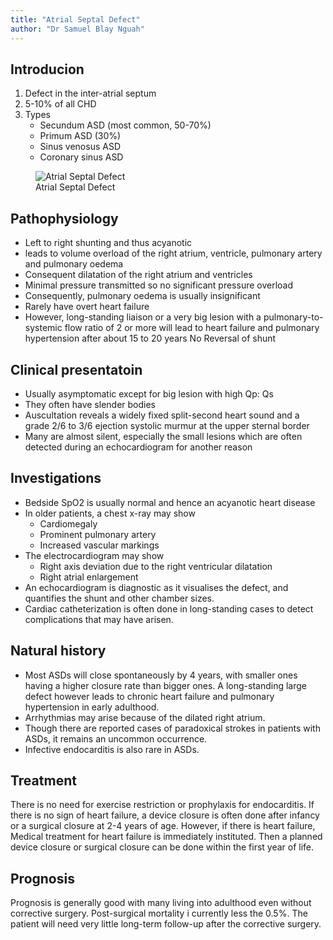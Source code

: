 ```yaml
---
title: "Atrial Septal Defect"
author: "Dr Samuel Blay Nguah"
---
```


## 

## Introducion

1.  Defect in the inter-atrial septum
2.  5-10% of all CHD
3.  Types
    -   Secundum ASD (most common, 50-70%)
    -   Primum ASD (30%)
    -   Sinus venosus ASD
    -   Coronary sinus ASD

![Atrial Septal Defect](images/cvs-asd.jpg){#fig-csv-asd fig-align="center"}

## Pathophysiology

-   Left to right shunting and thus acyanotic
-   leads to volume overload of the right atrium, ventricle, pulmonary artery and pulmonary oedema
-   Consequent dilatation of the right atrium and ventricles
-   Minimal pressure transmitted so no significant pressure overload
-   Consequently, pulmonary oedema is usually insignificant
-   Rarely have overt heart failure
-   However, long-standing liaison or a very big lesion with a pulmonary-to-systemic flow ratio of 2
    or more will lead to heart failure and pulmonary hypertension after about 15 to 20 years No
    Reversal of shunt

## Clinical presentatoin

-   Usually asymptomatic except for big lesion with high Qp: Qs
-   They often have slender bodies
-   Auscultation reveals a widely fixed split-second heart sound and a grade 2/6 to 3/6 ejection
    systolic murmur at the upper sternal border
-   Many are almost silent, especially the small lesions which are often detected during an
    echocardiogram for another reason

## Investigations

-   Bedside SpO2 is usually normal and hence an acyanotic heart disease
-   In older patients, a chest x-ray may show
    -   Cardiomegaly
    -   Prominent pulmonary artery
    -   Increased vascular markings
-   The electrocardiogram may show
    -   Right axis deviation due to the right ventricular dilatation
    -   Right atrial enlargement
-   An echocardiogram is diagnostic as it visualises the defect, and quantifies the shunt and other
    chamber sizes.
-   Cardiac catheterization is often done in long-standing cases to detect complications that may
    have arisen.

## Natural history

-   Most ASDs will close spontaneously by 4 years, with smaller ones having a higher closure rate
    than bigger ones. A long-standing large defect however leads to chronic heart failure and
    pulmonary hypertension in early adulthood.
-   Arrhythmias may arise because of the dilated right atrium.
-   Though there are reported cases of paradoxical strokes in patients with ASDs, it remains an
    uncommon occurrence.
-   Infective endocarditis is also rare in ASDs.

## Treatment

There is no need for exercise restriction or prophylaxis for endocarditis. If there is no sign of
heart failure, a device closure is often done after infancy or a surgical closure at 2-4 years of
age. However, if there is heart failure, Medical treatment for heart failure is immediately
instituted. Then a planned device closure or surgical closure can be done within the first year of
life.

## Prognosis

Prognosis is generally good with many living into adulthood even without corrective surgery.
Post-surgical mortality i currently less the 0.5%. The patient will need very little long-term
follow-up after the corrective surgery.
